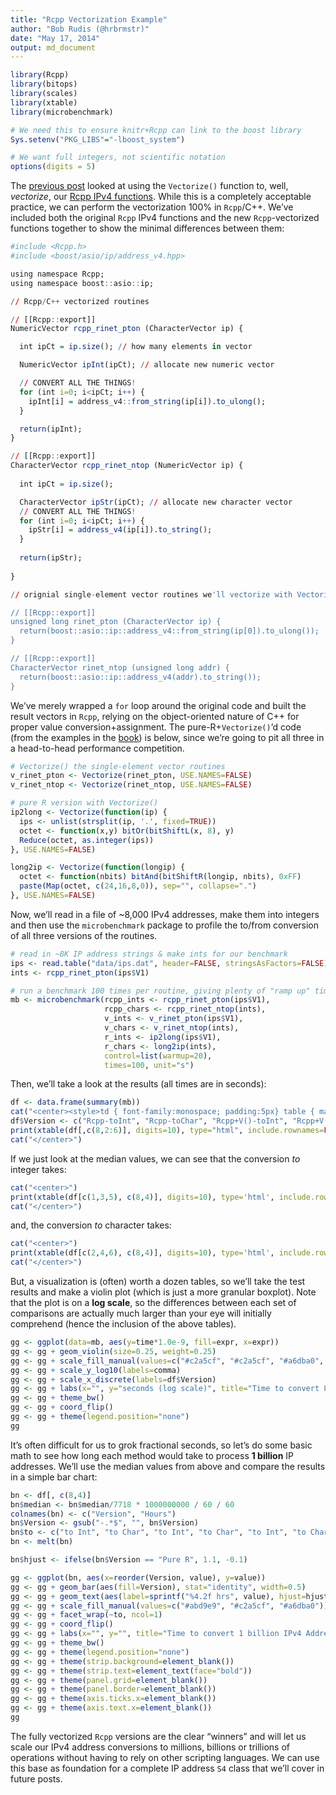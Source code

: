 ```yaml
---
title: "Rcpp Vectorization Example"
author: "Bob Rudis (@hrbrmstr)"
date: "May 17, 2014"
output: md_document
---
```

```r
library(Rcpp)
library(bitops)
library(scales)
library(xtable)
library(microbenchmark)

# We need this to ensure knitr+Rcpp can link to the boost library 
Sys.setenv("PKG_LIBS"="-lboost_system")

# We want full integers, not scientific notation
options(digits = 5)
```

The [previous post](http://datadrivensecurity.info/blog/posts/2014/May/vectorizing-ipv4-address-conversions-part-1/) looked at using the `Vectorize()` function to, well, *vectorize*, our [Rcpp IPv4 functions](http://datadrivensecurity.info/blog/posts/2014/May/speeding-up-ipv4-address-conversion-in-r/). While this is a completely acceptable practice, we can perform the vectorization 100% in `Rcpp`/C++. We've included both the original `Rcpp` IPv4 functions and the new `Rcpp`-vectorized functions together to show the minimal differences between them:

```r
#include <Rcpp.h> 
#include <boost/asio/ip/address_v4.hpp>

using namespace Rcpp; 
using namespace boost::asio::ip;

// Rcpp/C++ vectorized routines

// [[Rcpp::export]]
NumericVector rcpp_rinet_pton (CharacterVector ip) { 

  int ipCt = ip.size(); // how many elements in vector

  NumericVector ipInt(ipCt); // allocate new numeric vector

  // CONVERT ALL THE THINGS!
  for (int i=0; i<ipCt; i++) {
    ipInt[i] = address_v4::from_string(ip[i]).to_ulong();
  }

  return(ipInt);
}

// [[Rcpp::export]]
CharacterVector rcpp_rinet_ntop (NumericVector ip) {
  
  int ipCt = ip.size();

  CharacterVector ipStr(ipCt); // allocate new character vector
  // CONVERT ALL THE THINGS!
  for (int i=0; i<ipCt; i++) {
    ipStr[i] = address_v4(ip[i]).to_string();
  }
  
  return(ipStr);
  
}

// orignial single-element vector routines we'll vectorize with Vectorize()

// [[Rcpp::export]]
unsigned long rinet_pton (CharacterVector ip) { 
  return(boost::asio::ip::address_v4::from_string(ip[0]).to_ulong());
}

// [[Rcpp::export]]
CharacterVector rinet_ntop (unsigned long addr) {
  return(boost::asio::ip::address_v4(addr).to_string());
}
```

We've merely wrapped a `for` loop around the original code and built the result vectors in `Rcpp`, relying on the object-oriented nature of C++ for proper value conversion+assignment. The pure-R+`Vectorize()`'d code (from the examples in the [book](http://dds.ec/amzn)) is below, since we're going to pit all three in a head-to-head performance competition.

```r
# Vectorize() the single-element vector routines
v_rinet_pton <- Vectorize(rinet_pton, USE.NAMES=FALSE)
v_rinet_ntop <- Vectorize(rinet_ntop, USE.NAMES=FALSE)

# pure R version with Vectorize()
ip2long <- Vectorize(function(ip) {
  ips <- unlist(strsplit(ip, '.', fixed=TRUE))
  octet <- function(x,y) bitOr(bitShiftL(x, 8), y)
  Reduce(octet, as.integer(ips))
}, USE.NAMES=FALSE)

long2ip <- Vectorize(function(longip) {
  octet <- function(nbits) bitAnd(bitShiftR(longip, nbits), 0xFF)
  paste(Map(octet, c(24,16,8,0)), sep="", collapse=".")
}, USE.NAMES=FALSE)
```

Now, we'll read in a file of ~8,000 IPv4 addresses, make them into integers and then use the `microbenchmark` package to profile the to/from conversion of all three versions of the routines.

```r
# read in ~8K IP address strings & make ints for our benchmark
ips <- read.table("data/ips.dat", header=FALSE, stringsAsFactors=FALSE)
ints <- rcpp_rinet_pton(ips$V1)

# run a benchmark 100 times per routine, giving plenty of "ramp up" time
mb <- microbenchmark(rcpp_ints <- rcpp_rinet_pton(ips$V1), 
                     rcpp_chars <- rcpp_rinet_ntop(ints),
                     v_ints <- v_rinet_pton(ips$V1),
                     v_chars <- v_rinet_ntop(ints), 
                     r_ints <- ip2long(ips$V1),
                     r_chars <- long2ip(ints),
                     control=list(warmup=20),
                     times=100, unit="s")
```

Then, we'll take a look at the results (all times are in seconds):

```r
df <- data.frame(summary(mb))
cat("<center><style>td { font-family:monospace; padding:5px} table { margin-bottom:12px;}</style>")
df$Version <- c("Rcpp-toInt", "Rcpp-toChar", "Rcpp+V()-toInt", "Rcpp+V()-toChar", "Pure R-toInt", "Pure R-toChar")
print(xtable(df[,c(8,2:6)], digits=10), type="html", include.rownames=FALSE)
cat("</center>")
```

If we just look at the median values, we can see that the conversion *to* integer takes:

```r
cat("<center>")
print(xtable(df[c(1,3,5), c(8,4)], digits=10), type='html', include.rownames=FALSE)
cat("</center>")
```

and, the conversion *to* character takes:

```r
cat("<center>")
print(xtable(df[c(2,4,6), c(8,4)], digits=10), type='html', include.rownames=FALSE)
cat("</center>")
```

But, a visualization is (often) worth a dozen tables, so we'll take the test results and make a violin plot (which is just a more granular boxplot). Note that the plot is on a **log scale**, so the differences between each set of comparisons are actually much larger than your eye will initially comprehend (hence the inclusion of the above tables).

```r
gg <- ggplot(data=mb, aes(y=time*1.0e-9, fill=expr, x=expr))
gg <- gg + geom_violin(size=0.25, weight=0.25)
gg <- gg + scale_fill_manual(values=c("#c2a5cf", "#c2a5cf", "#a6dba0", "#a6dba0", "#abd9e9", "#abd9e9"))
gg <- gg + scale_y_log10(labels=comma)
gg <- gg + scale_x_discrete(labels=df$Version)
gg <- gg + labs(x="", y="seconds (log scale)", title="Time to convert 8,000 IP addresses")
gg <- gg + theme_bw()
gg <- gg + coord_flip()
gg <- gg + theme(legend.position="none")
gg 
```

It's often difficult for us to grok fractional seconds, so let's do some basic math to see how long each method would take to process **1 billion** IP addresses. We'll use the median values from above and compare the results in a simple bar chart:

```r
bn <- df[, c(8,4)]
bn$median <- bn$median/7718 * 1000000000 / 60 / 60
colnames(bn) <- c("Version", "Hours")
bn$Version <- gsub("-.*$", "", bn$Version)
bn$to <- c("to Int", "to Char", "to Int", "to Char", "to Int", "to Char")
bn <- melt(bn)

bn$hjust <- ifelse(bn$Version == "Pure R", 1.1, -0.1)

gg <- ggplot(bn, aes(x=reorder(Version, value), y=value))
gg <- gg + geom_bar(aes(fill=Version), stat="identity", width=0.5)
gg <- gg + geom_text(aes(label=sprintf("%4.2f hrs", value), hjust=hjust), color="black", size=4)
gg <- gg + scale_fill_manual(values=c("#abd9e9", "#c2a5cf", "#a6dba0"))
gg <- gg + facet_wrap(~to, ncol=1)
gg <- gg + coord_flip()
gg <- gg + labs(x="", y="", title="Time to convert 1 billion IPv4 Addresses (hrs)")
gg <- gg + theme_bw()
gg <- gg + theme(legend.position="none")
gg <- gg + theme(strip.background=element_blank())
gg <- gg + theme(strip.text=element_text(face="bold"))
gg <- gg + theme(panel.grid=element_blank())
gg <- gg + theme(panel.border=element_blank())
gg <- gg + theme(axis.ticks.x=element_blank())
gg <- gg + theme(axis.text.x=element_blank())
gg
```

The fully vectorized `Rcpp` versions are the clear "winners" and will let us scale our IPv4 address conversions to millions, billions or trillions of operations without having to rely on other scripting languages. We can use this base as foundation for a complete IP address `S4` class that we'll cover in future posts.